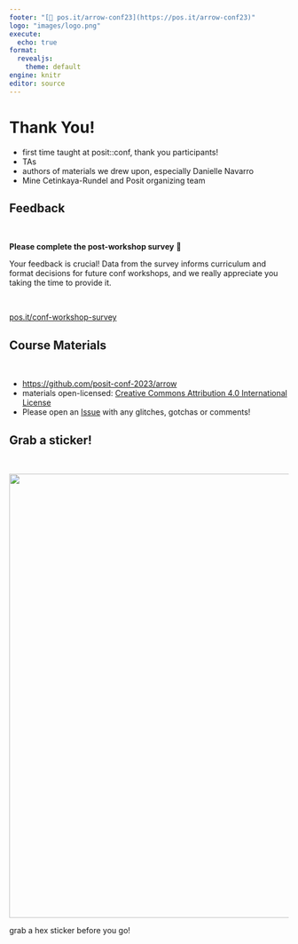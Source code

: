 ```yaml
---
footer: "[🔗 pos.it/arrow-conf23](https://pos.it/arrow-conf23)"
logo: "images/logo.png"
execute:
  echo: true
format:
  revealjs: 
    theme: default
engine: knitr
editor: source
---
```


# Thank You! {#goodbye-arrow}

::: notes
-   first time taught at posit::conf, thank you participants!
-   TAs
-   authors of materials we drew upon, especially Danielle Navarro
-   Mine Cetinkaya-Rundel and Posit organizing team
:::

## Feedback

<br>

**Please complete the post-workshop survey** 🙏

Your feedback is crucial! Data from the survey informs curriculum and format decisions for future conf workshops, and we really appreciate you taking the time to provide it.

<br>

[pos.it/conf-workshop-survey](http://pos.it/conf-workshop-survey)

## Course Materials

<br>

-   <https://github.com/posit-conf-2023/arrow>
-   materials open-licensed: [Creative Commons Attribution 4.0 International License](https://creativecommons.org/licenses/by/4.0/)
-   Please open an [Issue](https://github.com/posit-conf-2023/arrow/issues) with any glitches, gotchas or comments!

## Grab a sticker!

<br>

![](images/logo.png){.absolute top="0" left="250" width="600" height="800"}

::: notes
grab a hex sticker before you go!
:::
